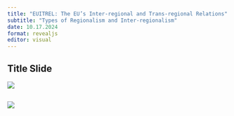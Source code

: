```yaml
---
title: "EUITREL: The EU’s Inter-regional and Trans-regional Relations"
subtitle: "Types of Regionalism and Inter-regionalism"
date: 10.17.2024
format: revealjs
editor: visual
---
```


## Title Slide

![](images/Yeşil ile Küre Simgesi Gençlik Ağı Konferansı Afiş-13.png)

## 

![](images/autumn 3. week_page-0001.jpg)
